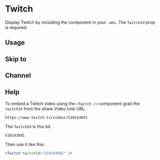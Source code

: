 

<Meta title="Components/Twitch" component={Twitch} />

# Twitch

Display Twitch by including the component in your `.mdx`. The `TwitchId` prop is required.

<ArgsTable of={Twitch} />

## Usage

<Canvas>
  <Story name="usage">
    <Twitch twitchId="1050923612" parent="www.mdx-embed.com" />
  </Story>
</Canvas>

## Skip to

<Canvas>
  <Story name="skipTo">
    <Twitch
      twitchId="1050923612"
      skipTo={{
        h: 1,
        m: 1,
        s: 53,
      }}
      parent="www.mdx-embed.com"
    />
  </Story>
</Canvas>

## Channel

<Canvas>
  <Story name="channel">
    <Twitch channel="gatsbyjs" parent="www.mdx-embed.com" />
  </Story>
</Canvas>

## Help

<Story name="help" />

To embed a Twitch video using the `<Twitch />` component grab the `twitchId` from the share Video Link URL.

```
https://www.twitch.tv/videos/510143691
```

The `TwitchId` is this bit.

```
510143691
```

Then use it like this.

```jsx
<Twitch twitchId="510143691" />
```
